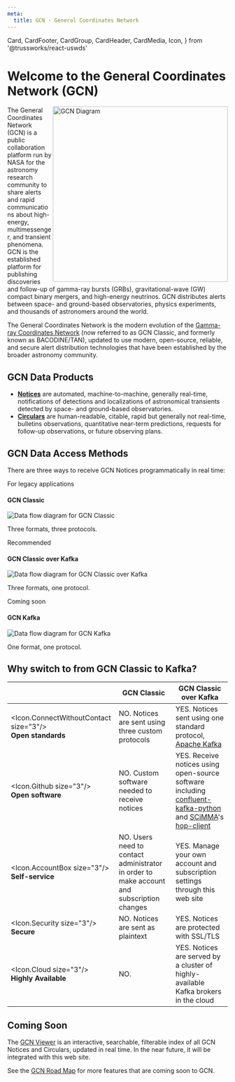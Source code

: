 ```yaml
---
meta:
  title: GCN - General Coordinates Network
---
```


  Card,
  CardFooter,
  CardGroup,
  CardHeader,
  CardMedia,
  Icon,
} from '@trussworks/react-uswds'

# Welcome to the General Coordinates Network (GCN)

<img
  src="https://gcn.gsfc.nasa.gov/GCN.gif"
  width="400"
  align="right"
  alt="GCN Diagram"
/>

The General Coordinates Network (GCN) is a public collaboration platform run by NASA for the astronomy research community to share alerts and rapid communications about high-energy, multimessenger, and transient phenomena. GCN is the established platform for publishing discoveries and follow-up of gamma-ray bursts (GRBs), gravitational-wave (GW) compact binary mergers, and high-energy neutrinos. GCN distributes alerts between space- and ground-based observatories, physics experiments, and thousands of astronomers around the world.

The General Coordinates Network is the modern evolution of the [Gamma-ray Coordinates Network](https://gcn.gsfc.nasa.gov) (now referred to as GCN Classic, and formerly known as BACODINE/TAN), updated to use modern, open-source, reliable, and secure alert distribution technologies that have been established by the broader astronomy community.

## GCN Data Products

- [**Notices**](/notices) are automated, machine-to-machine, generally real-time, notifications of detections and localizations of astronomical transients detected by space- and ground-based observatories.
- [**Circulars**](/circulars) are human-readable, citable, rapid but generally not real-time, bulletins observations, quantitative near-term predictions, requests for follow-up observations, or future observing plans.

## GCN Data Access Methods

There are three ways to receive GCN Notices programmatically in real time:

<CardGroup>
  <Card gridLayout={{ tablet: { col: 4 } }} headerFirst>
    <CardHeader className="bg-base-lighter">
      <p className="margin-0 text-base-dark">For legacy applications</p>
      <h4 className="usa-card__heading">GCN Classic</h4>
    </CardHeader>
    <CardMedia imageClass="bg-white padding-2">
      <img
        src="/_static/img/gcn-classic.svg"
        alt="Data flow diagram for GCN Classic"
      />
    </CardMedia>
    <CardFooter>
      <p>Three formats, three protocols.</p>
    </CardFooter>
  </Card>
  <Card
    className="card-accent-cool"
    gridLayout={{ tablet: { col: 4 } }}
    headerFirst
  >
    <CardHeader>
      <p className="margin-0">Recommended</p>
      <h4 className="usa-card__heading">GCN Classic over Kafka</h4>
    </CardHeader>
    <CardMedia imageClass="bg-white padding-2">
      <img
        src="/_static/img/gcn-classic-over-kafka.svg"
        alt="Data flow diagram for GCN Classic over Kafka"
      />
    </CardMedia>
    <CardFooter>
      <p>Three formats, one protocol.</p>
    </CardFooter>
  </Card>
  <Card gridLayout={{ tablet: { col: 4 } }} headerFirst>
    <CardHeader className="bg-base-lighter">
      <p className="margin-0 text-base-dark">Coming soon</p>
      <h4 className="usa-card__heading">GCN Kafka</h4>
    </CardHeader>
    <CardMedia imageClass="bg-white padding-2">
      <img
        src="/_static/img/gcn-kafka.svg"
        alt="Data flow diagram for GCN Kafka"
      />
    </CardMedia>
    <CardFooter>
      <p>One format, one protocol.</p>
    </CardFooter>
  </Card>
</CardGroup>

## Why switch to from GCN Classic to Kafka?

|                                                                      | GCN Classic                                                                                                                           | GCN Classic over Kafka                                                                                                                                                                                                                                                         |
| -------------------------------------------------------------------- | ------------------------------------------------------------------------------------------------------------------------------------- | ------------------------------------------------------------------------------------------------------------------------------------------------------------------------------------------------------------------------------------------------------------------------------ |
| <div><Icon.ConnectWithoutContact size="3"/></div> **Open standards** | <span className="text-red text-bold">NO.</span> Notices are sent using three custom protocols                                         | <span className="text-green text-bold">YES.</span> Notices sent using one standard protocol, [Apache Kafka](https://kafka.apache.org)                                                                                                                                          |
| <div><Icon.Github size="3"/></div> **Open software**                 | <span className="text-red text-bold">NO.</span> Custom software needed to receive notices                                             | <span className="text-green text-bold">YES.</span> Receive notices using open-source software including [confluent-kafka-python](https://github.com/confluentinc/confluent-kafka-python) and [SCiMMA](https://scimma.org)'s [hop-client](https://github.com/scimma/hop-client) |
| <div><Icon.AccountBox size="3"/></div> **Self-service**              | <span className="text-red text-bold">NO.</span> Users need to contact administrator in order to make account and subscription changes | <span className="text-green text-bold">YES.</span> Manage your own account and subscription settings through this web site                                                                                                                                                     |
| <div><Icon.Security size="3"/></div> **Secure**                      | <span className="text-red text-bold">NO.</span> Notices are sent as plaintext                                                         | <span className="text-green text-bold">YES.</span> Notices are protected with SSL/TLS                                                                                                                                                                                          |
| <div><Icon.Cloud size="3"/></div> **Highly Available**               | <span className="text-red text-bold">NO.</span>                                                                                       | <span className="text-green text-bold">YES.</span> Notices are served by a cluster of highly-available Kafka brokers in the cloud                                                                                                                                              |

## Coming Soon

The [GCN Viewer](https://heasarc.gsfc.nasa.gov/tachgcn) is an interactive, searchable, filterable index of all GCN Notices and Circulars, updated in real time. In the near future, it will be integrated with this web site.

See the [GCN Road Map](docs/roadmap) for more features that are coming soon to GCN.
